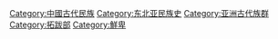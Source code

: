 {{Catnav|頁面分類|地理|大洲|亚洲|亚洲民族}}
{{Catnav|頁面分類|地理|大洲|亚洲|亚洲历史}}
{{Catnav|頁面分類|地理|国家|已不存在的國家|中國古代民族與國家}}
{{Catnav|頁面分類|历史|各國歷史|中国历史|中國古代民族與國家}}
{{Catnav|頁面分類|历史|各區域的歷史|亚洲历史}}
{{Catnav|頁面分類|人类社会|民族|亚洲民族}}
{{Catnav|頁面分類|人类社会|族群|古代族群|中國古代民族與國家}}

{{catmore}}

[[Category:中國古代民族|Category:中國古代民族]]
[[Category:东北亚民族史|Category:东北亚民族史]]
[[Category:亚洲古代族群|Category:亚洲古代族群]]
[[Category:拓跋部|Category:拓跋部]]
[[Category:鮮卑|Category:鮮卑]]